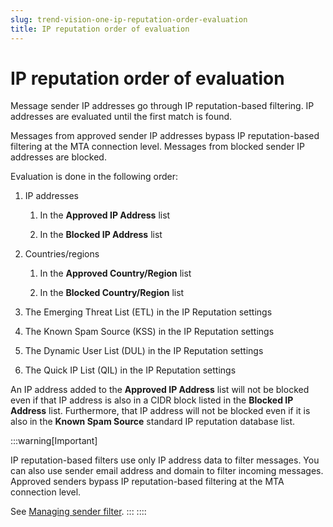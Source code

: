 ```yaml
---
slug: trend-vision-one-ip-reputation-order-evaluation
title: IP reputation order of evaluation
---
```

# IP reputation order of evaluation

Message sender IP addresses go through IP reputation-based filtering. IP addresses are evaluated until the first match is found.

Messages from approved sender IP addresses bypass IP reputation-based filtering at the MTA connection level. Messages from blocked sender IP addresses are blocked.

Evaluation is done in the following order:

1.  IP addresses

    1.  In the **Approved IP Address** list

    2.  In the **Blocked IP Address** list

2.  Countries/regions

    1.  In the **Approved Country/Region** list

    2.  In the **Blocked Country/Region** list

3.  The Emerging Threat List (ETL) in the IP Reputation settings

4.  The Known Spam Source (KSS) in the IP Reputation settings

5.  The Dynamic User List (DUL) in the IP Reputation settings

6.  The Quick IP List (QIL) in the IP Reputation settings

An IP address added to the **Approved IP Address** list will not be blocked even if that IP address is also in a CIDR block listed in the **Blocked IP Address** list. Furthermore, that IP address will not be blocked even if it is also in the **Known Spam Source** standard IP reputation database list.

:::warning[Important]

IP reputation-based filters use only IP address data to filter messages. You can also use sender email address and domain to filter incoming messages. Approved senders bypass IP reputation-based filtering at the MTA connection level.

See [Managing sender filter](managing-sender-filter.mdx).
:::
::::

